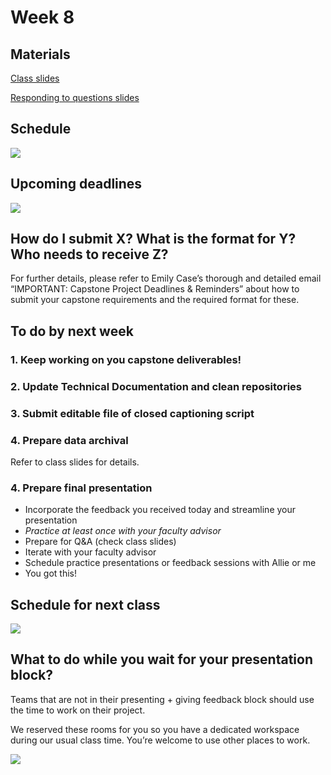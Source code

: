 # Week 8

## Materials

[Class slides](https://docs.google.com/presentation/d/1zaEkOn-qsyEw9WXjHULXRVkdo3Emn1uv7UJFSKdhQuw/edit?usp=sharing)

[Responding to questions slides](https://docs.google.com/presentation/d/1idCPdoY0y-rUTiGJMcERiEhA56iiUypECBBV6_MJ-sM/edit?usp=sharing)

## Schedule

![](/images/411b_spring/mocks2.png)

## Upcoming deadlines

![](/images/411b_spring/upcoming_deadlines_6.png)

::: {.callout-tip}
## How do I submit X? What is the format for Y? Who needs to receive Z?
For further details, please refer to Emily Case's thorough and detailed email "IMPORTANT: Capstone Project Deadlines & Reminders" about how to submit your capstone requirements and the required format for these. 
:::

## To do by next week

### 1. Keep working on you capstone deliverables!

### 2. Update Technical Documentation and clean repositories

### 3. Submit editable file of closed captioning script

### 4. Prepare data archival
Refer to class slides for details.

### 4. Prepare final presentation

- Incorporate the feedback you received today and streamline your presentation
- *Practice at least once with your faculty advisor*
- Prepare for Q&A (check class slides)
- Iterate with your faculty advisor
- Schedule practice presentations or feedback sessions with Allie or me
- You got this!


## Schedule for next class
![](/images/411b_spring/mocks3.png)

::: {.callout-caution}
# What to do while you wait for your presentation block? 

Teams that are not in their presenting + giving feedback block should use the time to work on their project. 

We reserved these rooms for you so you have a dedicated workspace during our usual class time. You’re welcome to use other places to work. 


![](/images/411b_spring/rooms_week9.png)
:::